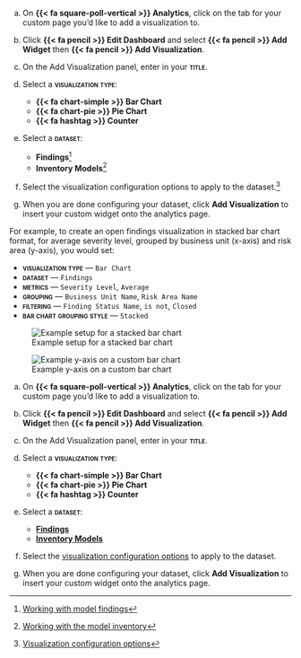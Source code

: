 :::: {.content-visible unless-format="revealjs"}
a. On **{{< fa square-poll-vertical >}} Analytics**, click on the tab for your custom page you'd like to add a visualization to. 

a. Click **{{< fa pencil >}} Edit Dashboard** and select **{{< fa pencil >}} Add Widget** then **{{< fa pencil >}} Add Visualization**.

a. On the Add Visualization panel, enter in your **[title]{.smallcaps}**.

a. Select a **[visualization type]{.smallcaps}**:

    - **{{< fa chart-simple >}} Bar Chart**
    - **{{< fa chart-pie >}} Pie Chart**
    - **{{< fa hashtag >}} Counter**

a. Select a **[dataset]{.smallcaps}**:

    - **Findings**^[[Working with model findings](/guide/model-validation/working-with-model-findings.qmd)]
    - **Inventory Models**^[[Working with the model inventory](/guide/model-inventory/working-with-model-inventory.qmd)]

a. Select the visualization configuration options to apply to the dataset.^[[Visualization configuration options](/guide/reporting/manage-custom-reports.qmd#visualization-configuration-options)]

a. When you are done configuring your dataset, click **Add Visualization** to insert your custom widget onto the analytics page.

For example, to create an open findings visualization in stacked bar chart format, for average severity level, grouped by business unit (x-axis) and risk area (y-axis), you would set:

- **[visualization type]{.smallcaps}** — `Bar Chart`
- **[dataset]{.smallcaps}** — `Findings`
- **[metrics]{.smallcaps}** — `Severity Level`, `Average` 
- **[grouping]{.smallcaps}** — `Business Unit Name`, `Risk Area Name` 
- **[filtering]{.smallcaps}** — `Finding Status Name`, `is not`, `Closed`
- **[bar chart grouping style]{.smallcaps}** — `Stacked` 


:::: {.flex .flex-wrap .justify-around}

::: {.w-50-ns}
![Example setup for a stacked bar chart](/guide/reporting/custom-visualization-setup.png){fig-alt="Screenshot of an example setup for a stacked bar chart" .screenshot group="bar-chart"}

:::

::: {.w-40-ns}
![Example y-axis on a custom bar chart](/guide/reporting/example-custom-visualization.png){fig-alt="Screenshot of an example y-axis on a custom bar chart" .screenshot group="bar-chart"}

:::

::::
::::


:::: {.content-hidden unless-format="revealjs"}
a. On **{{< fa square-poll-vertical >}} Analytics**, click on the tab for your custom page you'd like to add a visualization to. 

a. Click **{{< fa pencil >}} Edit Dashboard** and select **{{< fa pencil >}} Add Widget** then **{{< fa pencil >}} Add Visualization**.

a. On the Add Visualization panel, enter in your **[title]{.smallcaps}**.

a. Select a **[visualization type]{.smallcaps}**:

    - **{{< fa chart-simple >}} Bar Chart**
    - **{{< fa chart-pie >}} Pie Chart**
    - **{{< fa hashtag >}} Counter**

a. Select a **[dataset]{.smallcaps}**:

    - **[Findings](/guide/model-validation/working-with-model-findings.qmd){target="_blank"}**
    - **[Inventory Models](/guide/model-inventory/working-with-model-inventory.qmd){target="_blank"}**

a. Select the [visualization configuration options](/guide/reporting/manage-custom-reports.qmd#visualization-configuration-options){target="_blank"} to apply to the dataset.

a. When you are done configuring your dataset, click **Add Visualization** to insert your custom widget onto the analytics page.

::::